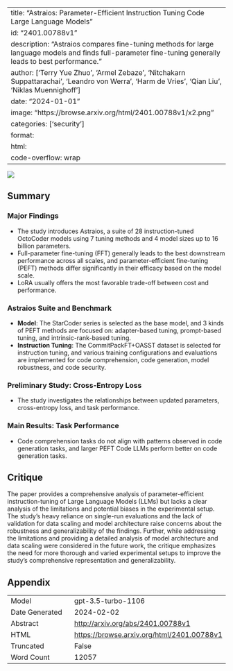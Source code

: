 
---
title: "Astraios: Parameter-Efficient Instruction Tuning Code Large Language Models"
id: "2401.00788v1"
description: "Astraios compares fine-tuning methods for large language models and finds full-parameter fine-tuning generally leads to best performance."
author: ['Terry Yue Zhuo', 'Armel Zebaze', 'Nitchakarn Suppattarachai', 'Leandro von Werra', 'Harm de Vries', 'Qian Liu', 'Niklas Muennighoff']
date: "2024-01-01"
image: "https://browse.arxiv.org/html/2401.00788v1/x2.png"
categories: ['security']
format:
  html:
    code-overflow: wrap
---

![](https://browse.arxiv.org/html/2401.00788v1/x2.png)

## Summary

### Major Findings
- The study introduces Astraios, a suite of 28 instruction-tuned OctoCoder models using 7 tuning methods and 4 model sizes up to 16 billion parameters.
- Full-parameter fine-tuning (FFT) generally leads to the best downstream performance across all scales, and parameter-efficient fine-tuning (PEFT) methods differ significantly in their efficacy based on the model scale.
- LoRA usually offers the most favorable trade-off between cost and performance.

### Astraios Suite and Benchmark
- **Model**: The StarCoder series is selected as the base model, and 3 kinds of PEFT methods are focused on: adapter-based tuning, prompt-based tuning, and intrinsic-rank-based tuning. 
- **Instruction Tuning**: The CommitPackFT+OASST dataset is selected for instruction tuning, and various training configurations and evaluations are implemented for code comprehension, code generation, model robustness, and code security.

### Preliminary Study: Cross-Entropy Loss
- The study investigates the relationships between updated parameters, cross-entropy loss, and task performance.

### Main Results: Task Performance
- Code comprehension tasks do not align with patterns observed in code generation tasks, and larger PEFT Code LLMs perform better on code generation tasks.

## Critique

The paper provides a comprehensive analysis of parameter-efficient instruction-tuning of Large Language Models (LLMs) but lacks a clear analysis of the limitations and potential biases in the experimental setup. The study's heavy reliance on single-run evaluations and the lack of validation for data scaling and model architecture raise concerns about the robustness and generalizability of the findings. Further, while addressing the limitations and providing a detailed analysis of model architecture and data scaling were considered in the future work, the critique emphasizes the need for more thorough and varied experimental setups to improve the study's comprehensive representation and generalizability.

## Appendix

|          |          |
|----------|----------|
| Model     | gpt-3.5-turbo-1106       |
| Date Generated     | 2024-02-02       |
| Abstract | [http://arxiv.org/abs/2401.00788v1](http://arxiv.org/abs/2401.00788v1)        |
| HTML     | [https://browse.arxiv.org/html/2401.00788v1](https://browse.arxiv.org/html/2401.00788v1)       |
| Truncated       | False       |
| Word Count       | 12057       |